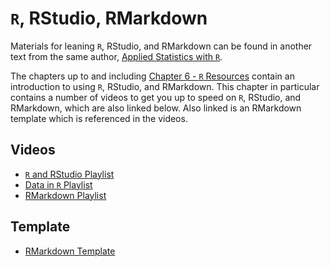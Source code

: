 # `R`, RStudio, RMarkdown

Materials for leaning `R`, RStudio, and RMarkdown can be found in another text from the same author, [Applied Statistics with `R`](http://daviddalpiaz.github.io/appliedstats/).

The chapters up to and including [Chapter 6 - `R` Resources](https://daviddalpiaz.github.io/appliedstats/r-resources.html) contain an introduction to using `R`, RStudio, and RMarkdown. This chapter in particular contains a number of videos to get you up to speed on `R`, RStudio, and RMarkdown, which are also linked below. Also linked is an RMarkdown template which is referenced in the videos.

## Videos

- [`R` and RStudio Playlist](https://www.youtube.com/playlist?list=PLBgxzZMu3GpMjYhX7jLm5B9gEV7AOOJ5w)
- [Data in `R` Playlist](https://www.youtube.com/playlist?list=PLBgxzZMu3GpPojVSoriMTWQCUno_3hjNi)
- [RMarkdown Playlist](https://www.youtube.com/playlist?list=PLBgxzZMu3GpNgd07DwmS-2odHtMO6MWGH)

## Template

- [RMarkdown Template](https://daviddalpiaz.github.io/appliedstats/tutorial/rmd-template.zip)
